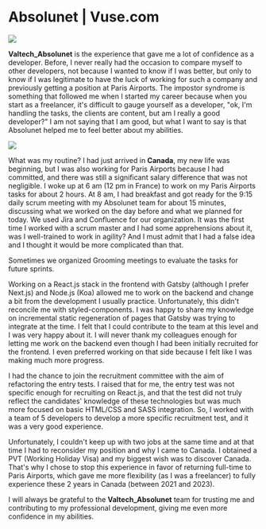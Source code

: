 
<Breadcrumb parent="Projects" name="Absolunet | Vuse.com" />

# Absolunet | Vuse.com

<Image src="/img/vuse.jpg" width={800} height={0} />

**Valtech_Absolunet** is the experience that gave me a lot of confidence as a developer. Before, I never really had the occasion to compare myself to other developers, not because I wanted to know if I was better, but only to know if I was legitimate to have the luck of working for such a company and previously getting a position at Paris Airports. The impostor syndrome is something that followed me when I started my career because when you start as a freelancer, it's difficult to gauge yourself as a developer, "ok, I'm handling the tasks, the clients are content, but am I really a good developer?" I am not saying that I am good, but what I want to say is that Absolunet helped me to feel better about my abilities.

<Image src={Absolunet} width={400} height={0} />

What was my routine? I had just arrived in **Canada**, my new life was beginning, but I was also working for Paris Airports because I had committed, and there was still a significant salary difference that was not negligible. I woke up at 6 am (12 pm in France) to work on my Paris Airports tasks for about 2 hours. At 8 am, I had breakfast and got ready for the 9:15 daily scrum meeting with my Absolunet team for about 15 minutes, discussing what we worked on the day before and what we planned for today. We used Jira and Confluence for our organization. It was the first time I worked with a scrum master and I had some apprehensions about it, was I well-trained to work in agility? And I must admit that I had a false idea and I thought it would be more complicated than that.

Sometimes we organized Grooming meetings to evaluate the tasks for future sprints.

Working on a React.js stack in the frontend with Gatsby (although I prefer Next.js) and Node.js (Koa) allowed me to work on the backend and change a bit from the development I usually practice. Unfortunately, this didn't reconcile me with styled-components. I was happy to share my knowledge on incremental static regeneration of pages that Gatsby was trying to integrate at the time. I felt that I could contribute to the team at this level and I was very happy about it. I will never thank my colleagues enough for letting me work on the backend even though I had been initially recruited for the frontend. I even preferred working on that side because I felt like I was making much more progress.

I had the chance to join the recruitment committee with the aim of refactoring the entry tests. I raised that for me, the entry test was not specific enough for recruiting on React.js, and that the test did not truly reflect the candidates' knowledge of these technologies but was much more focused on basic HTML/CSS and SASS integration. So, I worked with a team of 5 developers to develop a more specific recruitment test, and it was a very good experience.

Unfortunately, I couldn't keep up with two jobs at the same time and at that time I had to reconsider my position and why I came to Canada. I obtained a PVT (Working Holiday Visa) and my biggest wish was to discover Canada. That's why I chose to stop this experience in favor of returning full-time to Paris Airports, which gave me more flexibility (as I was a freelancer) to fully experience these 2 years in Canada (between 2021 and 2023).

I will always be grateful to the **Valtech_Absolunet** team for trusting me and contributing to my professional development, giving me even more confidence in my abilities.
